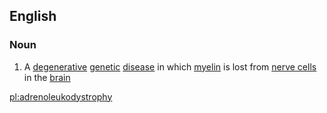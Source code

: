==English==

===Noun===
{{wikipedia}}
{{en-noun|-|adrenoleukodystrophies}}

# {{medicine}} A [[degenerative]] [[genetic]] [[disease]] in which [[myelin]] is lost from [[nerve cell]]s in the [[brain]]

[[pl:adrenoleukodystrophy]]